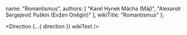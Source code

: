
  name: "Romantismus",
  authors: [
    "Karel Hynek Mácha (Máj)",
    "Alexandr Sergejevič Puškin (Evžen Oněgin)"
  ],
  wikiTitle: "Romantismus"
};

<Direction {...{ direction }} wikiText />
